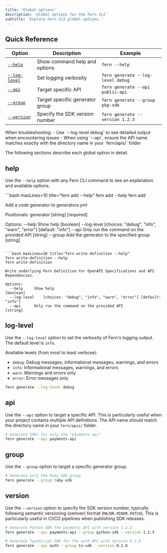 ```yaml
---
title: 'Global options'
description: 'Global options for the Fern CLI'
subtitle: 'Explore Fern CLI global options.'
---
```


## Quick Reference

| Option | Description | Example |
|--------|-------------|---------|
| [`--help`](#help) | Show command help and options | `fern --help` |
| [`--log-level`](#log-level) | Set logging verbosity | `fern generate --log-level debug` |
| [`--api`](#api) | Target specific API | `fern generate --api public-api` |
| [`--group`](#group) | Target specific generator group | `fern generate --group php-sdk` |
| [`--version`](#version) | Specify the SDK version number | `fern generate --version 1.2.3` |

<Tip>
When troubleshooting:
- Use `--log-level debug` to see detailed output when encountering issues
- When using `--api`, ensure the API name matches exactly with the directory name in your `fern/apis/` folder
</Tip>

The following sections describe each global option in detail.

## help

Use the `--help` option with any Fern CLI command to see an explanation and available options. 

<CodeBlocks>
```bash maxLines=10 title="fern add --help"
fern add --help
fern add <generator>

Add a code generator to generators.yml

Positionals:
  generator                                                [string] [required]

Options:
  --help     Show help                                               [boolean]
  --log-level    [choices: "debug", "info", "warn", "error"] [default: "info"]
  --api      Only run the command on the provided API                 [string]
  --group    Add the generator to the specified group                 [string]
```

```bash maxLines=10 title="fern write-definition --help"
fern write-definition --help
fern write-definition

Write underlying Fern Definition for OpenAPI Specifications and API Dependencies.

Options:
  --help     Show help                                               [boolean]
  --log-level    [choices: "debug", "info", "warn", "error"] [default: "info"]
  --api      Only run the command on the provided API                 [string]
```
</CodeBlocks>

## log-level

Use the `--log-level` option to set the verbosity of Fern's logging output. The default level is `info`.

Available levels (from most to least verbose):
- `debug`: Debug messages, informational messages, warnings, and errors
- `info`: Informational messages, warnings, and errors
- `warn`: Warnings and errors only
- `error`: Error messages only

```bash
fern generate --log-level debug
```

## api

Use the `--api` option to target a specific API. This is particularly useful when your project contains multiple API definitions. The API name should match the directory name in your `fern/apis/` folder.

```bash
# Generate SDKs for only the "payments-api"
fern generate --api payments-api
```

## group

Use the `--group` option to target a specific generator group.

```bash
# Generate only the Ruby SDK group
fern generate --group ruby-sdk
```

## version

Use the `--version` option to specify the SDK version number, typically following semantic versioning (semver) format (`MAJOR.MINOR.PATCH`). This is particularly useful in CI/CD pipelines when publishing SDK releases.

```bash
# Generate Python SDK the payments API with version 1.2.3
fern generate --api payments-api --group python-sdk --version 1.2.3

# Generate TypeScript SDK for the auth API with version 0.1.0
fern generate --api auth --group ts-sdk --version 0.1.0
```